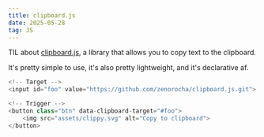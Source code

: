```yaml
---
title: clipboard.js
date: 2025-05-28
tag: JS
---
```


TIL about [clipboard.js](https://clipboardjs.com/), a library that allows you to copy text to the clipboard.

It's pretty simple to use, it's also pretty lightweight, and it's declarative af.

```js
<!-- Target -->
<input id="foo" value="https://github.com/zenorocha/clipboard.js.git">

<!-- Trigger -->
<button class="btn" data-clipboard-target="#foo">
    <img src="assets/clippy.svg" alt="Copy to clipboard">
</button>
```
